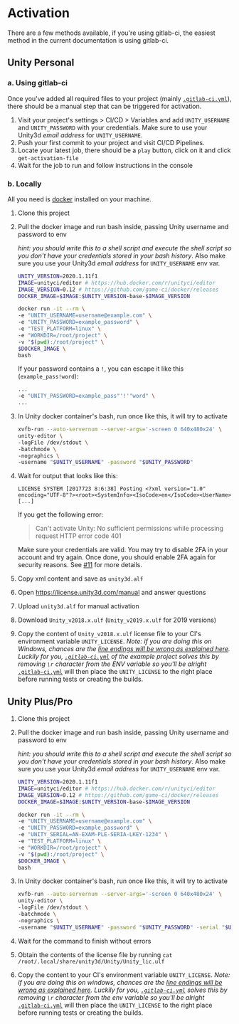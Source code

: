 # Activation

There are a few methods available, if you're using gitlab-ci, the easiest method in the current documentation is using gitlab-ci.

## Unity Personal

### a. Using gitlab-ci

Once you've added all required files to your project (mainly [`.gitlab-ci.yml`](https://gitlab.com/game-ci/unity3d-gitlab-ci-example/-/blob/main/.gitlab-ci.yml)), there should be a manual step that can be triggered for activation.

1. Visit your project's settings > CI/CD > Variables and add `UNITY_USERNAME` and `UNITY_PASSWORD` with your credentials. Make sure to use your Unity3d _email address_ for `UNITY_USERNAME`.
1. Push your first commit to your project and visit CI/CD Pipelines.
1. Locate your latest job, there should be a `play` button, click on it and click `get-activation-file`
1. Wait for the job to run and follow instructions in the console

### b. Locally

All you need is [docker](https://www.docker.com/) installed on your machine.

1. Clone this project
2. Pull the docker image and run bash inside, passing Unity username and password to env

   _hint: you should write this to a shell script and execute the shell script so you don't have your credentials stored in your bash history_. Also make sure you use your Unity3d _email address_ for `UNITY_USERNAME` env var.

   ```bash
   UNITY_VERSION=2020.1.11f1
   IMAGE=unityci/editor # https://hub.docker.com/r/unityci/editor
   IMAGE_VERSION=0.12 # https://github.com/game-ci/docker/releases
   DOCKER_IMAGE=$IMAGE:$UNITY_VERSION-base-$IMAGE_VERSION

   docker run -it --rm \
   -e "UNITY_USERNAME=username@example.com" \
   -e "UNITY_PASSWORD=example_password" \
   -e "TEST_PLATFORM=linux" \
   -e "WORKDIR=/root/project" \
   -v "$(pwd):/root/project" \
   $DOCKER_IMAGE \
   bash
   ```

   If your password contains a `!`, you can escape it like this (`example_pass!word`):

   ```bash
   ...
   -e "UNITY_PASSWORD=example_pass"'!'"word" \
   ...
   ```

3. In Unity docker container's bash, run once like this, it will try to activate

   ```bash
   xvfb-run --auto-servernum --server-args='-screen 0 640x480x24' \
   unity-editor \
   -logFile /dev/stdout \
   -batchmode \
   -nographics \
   -username "$UNITY_USERNAME" -password "$UNITY_PASSWORD"
   ```

4. Wait for output that looks like this:

   ```
   LICENSE SYSTEM [2017723 8:6:38] Posting <?xml version="1.0" encoding="UTF-8"?><root><SystemInfo><IsoCode>en</IsoCode><UserName>[...]
   ```

   If you get the following error:

   > Can't activate Unity: No sufficient permissions while processing request HTTP error code 401

   Make sure your credentials are valid. You may try to disable 2FA in your account and try again. Once done, you should enable 2FA again for security reasons. See [#11](https://gitlab.com/game-ci/unity3d-gitlab-ci-example/issues/11) for more details.

5. Copy xml content and save as `unity3d.alf`
6. Open https://license.unity3d.com/manual and answer questions
7. Upload `unity3d.alf` for manual activation
8. Download `Unity_v2018.x.ulf` (`Unity_v2019.x.ulf` for 2019 versions)
9. Copy the content of `Unity_v2018.x.ulf` license file to your CI's environment variable `UNITY_LICENSE`.
   _Note: if you are doing this on Windows, chances are the [line endings will be wrong as explained here](https://gitlab.com/game-ci/unity3d-gitlab-ci-example/issues/5#note_95831816). Luckily for you, [`.gitlab-ci.yml`](https://github.com/game-ci/unity3d-ci-example/blob/main/.gitlab-ci.yml) of the example project solves this by removing `\r` character from the ENV variable so you'll be alright_
   [`.gitlab-ci.yml`](https://gitlab.com/game-ci/unity3d-gitlab-ci-example/-/blob/main/.gitlab-ci.yml) will then place the `UNITY_LICENSE` to the right place before running tests or creating the builds.

## Unity Plus/Pro

1. Clone this project
2. Pull the docker image and run bash inside, passing Unity username and password to env

   _hint: you should write this to a shell script and execute the shell script so you don't have your credentials stored in your bash history_. Also make sure you use your Unity3d _email address_ for `UNITY_USERNAME` env var.

   ```bash
   UNITY_VERSION=2020.1.11f1
   IMAGE=unityci/editor # https://hub.docker.com/r/unityci/editor
   IMAGE_VERSION=0.12 # https://github.com/game-ci/docker/releases
   DOCKER_IMAGE=$IMAGE:$UNITY_VERSION-base-$IMAGE_VERSION

   docker run -it --rm \
   -e "UNITY_USERNAME=username@example.com" \
   -e "UNITY_PASSWORD=example_password" \
   -e "UNITY_SERIAL=AN-EXAM-PLE-SERIA-LKEY-1234" \
   -e "TEST_PLATFORM=linux" \
   -e "WORKDIR=/root/project" \
   -v "$(pwd):/root/project" \
   $DOCKER_IMAGE \
   bash
   ```

3. In Unity docker container's bash, run once like this, it will try to activate

   ```bash
   xvfb-run --auto-servernum --server-args='-screen 0 640x480x24' \
   unity-editor \
   -logFile /dev/stdout \
   -batchmode \
   -nographics \
   -username "$UNITY_USERNAME" -password "$UNITY_PASSWORD" -serial "$UNITY_SERIAL"
   ```

4. Wait for the command to finish without errors
5. Obtain the contents of the license file by running `cat /root/.local/share/unity3d/Unity/Unity_lic.ulf`
6. Copy the content to your CI's environment variable `UNITY_LICENSE`.
   _Note: if you are doing this on windows, chances are the [line endings will be wrong as explained here](https://gitlab.com/game-ci/unity3d-gitlab-ci-example/issues/5#note_95831816). Luckily for you, [`.gitlab-ci.yml`](https://gitlab.com/game-ci/unity3d-gitlab-ci-example/-/blob/main/.gitlab-ci.yml) solves this by removing `\r` character from the env variable so you'll be alright_
   [`.gitlab-ci.yml`](https://gitlab.com/game-ci/unity3d-gitlab-ci-example/-/blob/main/.gitlab-ci.yml) will then place the `UNITY_LICENSE` to the right place before running tests or creating the builds.
